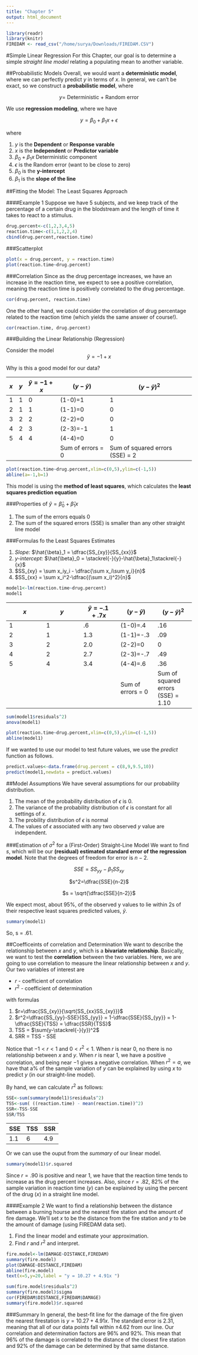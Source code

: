 ```yaml
---
title: "Chapter 5"
output: html_document
---
```


```r
library(readr)
library(knitr)
FIREDAM <- read_csv("/home/surya/Downloads/FIREDAM.CSV")
```
#Simple Linear Regression
For this Chapter, our goal is to determine a simple *straight line model* relating a populating mean to another variable.

##Probabilistic Models
Overall, we would want a **deterministic model**, where we can perfectly predict $y$ in terms of $x$.  In general, we can't be exact, so we construct a **probabilistic model**, where 

<center>
$y=$ Deterministic + Random error
</center>

We use **regression modeling**, where we have

<center>
$y=\beta_0+\beta_1 x +\epsilon$
</center>
where

  1. $y$ is the **Dependent** or **Response varable**
  2. $x$ is the **Independent** or **Predictor variable**
  3. $\beta_0 +\beta_1 x$ Deterministic component
  4. $\epsilon$ is the Random error (want to be close to zero)
  5. $\beta_0$ is the **y-intercept**
  6. $\beta_1$ is the **slope of the line**
  
  
##Fitting the Model: The Least Squares Approach

####Example 1
Suppose we have 5 subjects, and we keep track of the percentage of a certain drug in the blodstream and the length of time it takes to react to a stimulus.

```r
drug.percent<-c(1,2,3,4,5)
reaction.time<-c(1,1,2,2,4)
cbind(drug.percent,reaction.time)
```

###Scatterplot

```r
plot(x = drug.percent, y = reaction.time)
plot(reaction.time~drug.percent)
```

###Correlation
Since as the drug percentage increases, we have an increase in the reaction time, we expect to see a positive correlation, meaning the reaction time is positively correlated to the drug percentage.

```r
cor(drug.percent, reaction.time)
```

One the other hand, we could consider the correlation of drug percentage related to the reaction time (which yields the same answer of course!).
```r
cor(reaction.time, drug.percent)
```

###Building the Linear Relationship (Regression)


Consider the model
<center>
$\tilde{y} = -1+x$
</center>

Why is this a good model for our data?

<center>
$x$ | $y$ | $\tilde{y} = -1+x$ | $(y-\tilde{y})$ | $(y-\tilde{y})^2$
---|---|---|---|---
1|1|0|(1-0)=1| 1
2|1|1|(1-1)=0|0
3|2|2|(2-2)=0|0
4|2|3|(2-3)=-1|1
5|4|4|(4-4)=0|0
||||Sum of errors = 0| Sum of squared errors (SSE) = 2
</center>

```r
plot(reaction.time~drug.percent,xlim=c(0,5),ylim=c(-1,5))
abline(a=-1,b=1)
```


This model is using the **method of least squares**, which calculates the **least squares prediction equation**

###Properties of $\hat{y}=\hat{\beta}_0+\hat{\beta}_1 x$

  1. The sum of the errors equals 0
  2. The sum of the squared errors (SSE) is smaller than any other straight line model
  
###Formulas fo the Least Squares Estimates

  1. *Slope:* $\hat{\beta}_1 = \dfrac{SS_{xy}}{SS_{xx}}$
  2. *y-intercept:* $\hat{\beta}_0 = \stackrel{-}{y}-\hat{\beta}_1\stackrel{-}{x}$
  3. $SS_{xy} = \sum x_iy_i - \dfrac{\sum x_i\sum y_i}{n}$
  4. $SS_{xx} = \sum x_i^2-\dfrac{(\sum x_i)^2}{n}$
  
```r
model1<-lm(reaction.time~drug.percent)
model1
```

$x$ | $y$ | $\tilde{y} = -.1+.7x$ | $(y-\tilde{y})$ | $(y-\tilde{y})^2$
---|---|---|---|---
1|1|.6|(1-0)=.4| .16
2|1|1.3|(1-1)=-.3|.09
3|2|2.0|(2-2)=0|0
4|2|2.7|(2-3)=-.7|.49
5|4|3.4|(4-4)=.6|.36
||||Sum of errors = 0| Sum of squared errors (SSE) = 1.10
</center>

```r
sum(model1$residuals^2)
anova(model1)
```

```r
plot(reaction.time~drug.percent,xlim=c(0,5),ylim=c(-1,5))
abline(model1)
```

If we wanted to use our model to test future values, we use the *predict* function as follows.

```r
predict.values<-data.frame(drug.percent = c(8,9,9.5,10))
predict(model1,newdata = predict.values)
```

##Model Assumptions
We have several assumptions for our probability distribution.  

  1. The mean of the probability distribution of $\epsilon$ is 0.
  2. The variance of the probability distribution of $\epsilon$ is constant for all settings of $x$.
  3. The probility distribution of $\epsilon$ is normal
  4. The values of $\epsilon$ associated with any two observed $y$ value are independent.
  
###Estimation of $\sigma^2$ for a (First-Order) Straight-Line Model
We want to find $s$, which will be our **(residual) estimated standard error of the regression model**.  Note that the degrees of freedom for error is $n-2$.

<center>
$SSE = SS_{yy}-\beta_1SS_{xy}$

$s^2=\dfrac{SSE}{n-2}$

$s = \sqrt{\dfrac{SSE}{n-2}}$
</center>

We expect most, about 95%, of the observed y values to lie within 2s of their respective least squares predicted values, $\tilde{y}$.

```r
summary(model1)
```
So, s = .61.


##Coefficeints of correlation and Determination
We want to describe the relationship between $x$ and $y$, which is a **bivariate relationship**.  Basically, we want to test the **correlation** between the two variables.  Here, we are going to use correlation to measure the linear relationship between $x$ and $y$.  Our two variables of interest are

  * $r$ - coefficient of correlation
  * $r^2$ - coefficient of determination
  
with formulas


  1. $r=\dfrac{SS_{xy}}{\sqrt{SS_{xx}SS_{xy}}}$
  2. $r^2=\dfrac{SS_{yy}-SSE}{SS_{yy}} = 1-\dfrac{SSE}{SS_{yy}} = 1-\dfrac{SSE}{TSS} = \dfrac{SSR}{TSS}$
  3. TSS = $\sum(y-\stackrel{-}{y})^2$
  4. SRR = TSS - SSE

Notice that $-1<r<1$ and $0<r^2<1$.  When $r$ is near 0, no there is no relationship between $x$ and $y$.  When $r$ is near $1$, we have a positive correlation, and being near $-1$ gives a negative correlation.  When $r^2=a$, we have that a% of the sample variation of $y$ can be explained by using $x$ to predict $y$ (in our straight-line model).

By hand, we can calculate $r^2$ as follows:

```r
SSE<-sum(summary(model1)$residuals^2)
TSS<-sum( ((reaction.time) - mean(reaction.time))^2)
SSR<-TSS-SSE
SSR/TSS
```

SSE|TSS|SSR
---|---|---
1.1|6|4.9

Or we can use the ouput from the *summary* of our linear model.

```r
summary(model1)$r.squared
```
Since $r=.90$ is positive and near 1, we have that the reaction time tends to increase as the drug percent increases.  Also, since $r=.82$, 82% of the sample variation in reaction time ($y$) can be explained by using the percent of the drug ($x$) in a straight line model.


####Example 2
We want to find a relationship between the distance between a burning hourse and the nearest fire station and the amount of fire damage.  We'll set $x$ to be the distance from the fire station and $y$ to be the amount of damage (using FIREDAM data set).  

  1. Find the linear model and estimate your approximation.
  2. Find $r$ and $r^2$ and interpret.

```r
fire.model<-lm(DAMAGE~DISTANCE,FIREDAM)
summary(fire.model)
plot(DAMAGE~DISTANCE,FIREDAM)
abline(fire.model)
text(x=5,y=20,label = "y = 10.27 + 4.91x ")
```
```r
sum(fire.model$residuals^2)
summary(fire.model)$sigma
cor(FIREDAM$DISTANCE,FIREDAM$DAMAGE)
summary(fire.model)$r.squared
```

###Summary
In general, the best-fit line for the damage of the fire given the nearest firestation is $y=10.27+4.91x$.  The standard error is 2.31, meaning that all of our data points fall within $\pm 4.62$ from our line. Our correlation and determination factors are 96% and 92%.  This mean that 96% of the damage is correlated to the distance of the closest fire station and 92% of the damage can be determined by that same distance.  